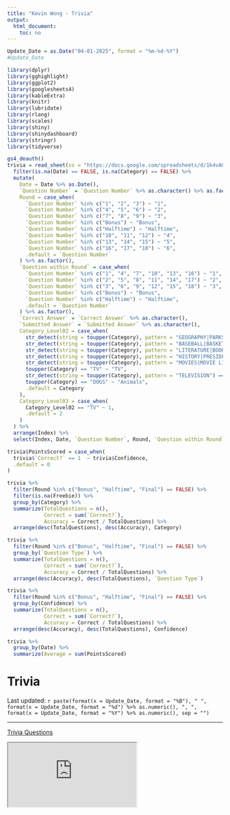```yaml
---
title: "Kevin Wong - Trivia"
output:
  html_document:
    toc: no
---
```


```r
Update_Date = as.Date("04-01-2025", format = "%m-%d-%Y")
#Update_Date

library(dplyr)
library(gghighlight)
library(ggplot2)
library(googlesheets4)
library(kableExtra)
library(knitr)
library(lubridate)
library(rlang)
library(scales)
library(shiny)
library(shinydashboard)
library(stringr)
library(tidyverse)
```

```r
gs4_deauth()
trivia = read_sheet(ss = "https://docs.google.com/spreadsheets/d/1k4vAQll8rTX4jHBNEOxlEYl1MEra502bfDBahPyEYQQ", sheet = "Trivia Questions with Answers") %>%
  filter(is.na(Date) == FALSE, is.na(Category) == FALSE) %>%
  mutate(
    Date = Date %>% as.Date(),
    `Question Number` = `Question Number` %>% as.character() %>% as.factor(),
    Round = case_when(
      `Question Number` %in% c("1", "2", "3") ~ "1",
      `Question Number` %in% c("4", "5", "6") ~ "2",
      `Question Number` %in% c("7", "8", "9") ~ "3",
      `Question Number` %in% c("Bonus") ~ "Bonus",
      `Question Number` %in% c("Halftime") ~ "Halftime",
      `Question Number` %in% c("10", "11", "12") ~ "4",
      `Question Number` %in% c("13", "14", "15") ~ "5",
      `Question Number` %in% c("16", "17", "18") ~ "6",
      .default = `Question Number`
    ) %>% as.factor(),
    `Question within Round` = case_when(
      `Question Number` %in% c("1", "4", "7", "10", "13", "16") ~ "1",
      `Question Number` %in% c("2", "5", "8", "11", "14", "17") ~ "2",
      `Question Number` %in% c("3", "6", "9", "12", "15", "18") ~ "3",
      `Question Number` %in% c("Bonus") ~ "Bonus",
      `Question Number` %in% c("Halftime") ~ "Halftime",
      .default = `Question Number`
    ) %>% as.factor(),
    `Correct Answer` = `Correct Answer` %>% as.character(),
    `Submitted Answer` = `Submitted Answer` %>% as.character(),
    Category_Level02 = case_when(
      str_detect(string = toupper(Category), pattern = "GEOGRAPHY|PARKS|LANDMARKS") == TRUE ~ "Geography",
      str_detect(string = toupper(Category), pattern = "BASEBALL|BASKETBALL|BOWLING|BOXING|FOOTBALL|GOLF|HOCKEY|RUNNING|SOCCER|SPORTS") == TRUE ~ "Sports",
      str_detect(string = toupper(Category), pattern = "LITERATURE|BOOKS") == TRUE ~ "Literature",
      str_detect(string = toupper(Category), pattern = "HISTORY|PRESIDENTS") == TRUE ~ "History",
      str_detect(string = toupper(Category), pattern = "MOVIES|MOVIE LINES") == TRUE ~ "Movies",
      toupper(Category) == "TV" ~ "TV",
      str_detect(string = toupper(Category), pattern = "TELEVISION") == TRUE ~ "TV",
      toupper(Category) == "DOGS" ~ "Animals",
      .default = Category
    ),
    Category_Level03 = case_when(
      Category_Level02 == "TV" ~ 1,
      .default = 2
    )
  ) %>%
  arrange(Index) %>%
  select(Index, Date, `Question Number`, Round, `Question within Round`, Category, Question, `Correct Answer`, `Submitted Answer`, `Correct?`, Confidence, `Question Type`, Freebie, Notes, `Top 5 Finish`, Category_Level02, Category_Level03)

trivia$PointsScored = case_when(
  trivia$`Correct?` == 1  ~ trivia$Confidence,
  .default = 0
)
```






```r
trivia %>%
  filter(Round %in% c("Bonus", "Halftime", "Final") == FALSE) %>%
  filter(is.na(Freebie)) %>%
  group_by(Category) %>%
  summarize(TotalQuestions = n(),
            Correct = sum(`Correct?`),
            Accuracy = Correct / TotalQuestions) %>%
  arrange(desc(TotalQuestions), desc(Accuracy), Category)

trivia %>%
  filter(Round %in% c("Bonus", "Halftime", "Final") == FALSE) %>%
  group_by(`Question Type`) %>%
  summarize(TotalQuestions = n(),
            Correct = sum(`Correct?`),
            Accuracy = Correct / TotalQuestions) %>%
  arrange(desc(Accuracy), desc(TotalQuestions), `Question Type`)

trivia %>%
  filter(Round %in% c("Bonus", "Halftime", "Final") == FALSE) %>%
  group_by(Confidence) %>%
  summarize(TotalQuestions = n(),
            Correct = sum(`Correct?`),
            Accuracy = Correct / TotalQuestions) %>%
  arrange(desc(Accuracy), desc(TotalQuestions), Confidence)
```



```r
trivia %>%
  group_by(Date) %>%
  summarize(Average = sum(PointsScored)
```

<style type="text/css">
body .main-container {
	max-width: 1080px !important;
}

.left {
  text-align: left;
}

</style>



<h1>Trivia</h1>

<p class="last-updated">
Last updated: `r paste(format(x = Update_Date, format = "%B"), " ", format(x = Update_Date, format = "%d") %>% as.numeric(), ", ", format(x = Update_Date, format = "%Y") %>% as.numeric(), sep = "")`
</p>

***


<p class="left">
[Trivia Questions](https://docs.google.com/spreadsheets/d/1k4vAQll8rTX4jHBNEOxlEYl1MEra502bfDBahPyEYQQ){target="_blank"}
</p>

<div class="shiny-container">
<iframe src="https://kevinjameswong.shinyapps.io/trivia/">
</iframe>
</div>









